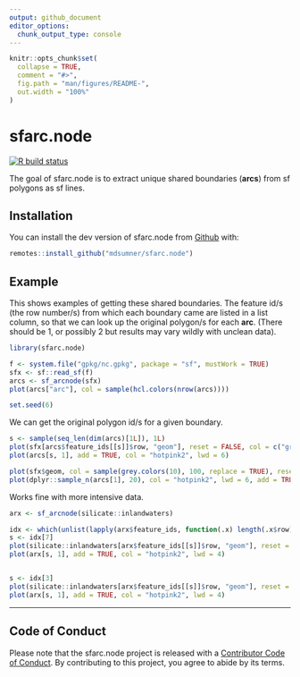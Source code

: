 ```yaml
---
output: github_document
editor_options: 
  chunk_output_type: console
---
```


<!-- README.md is generated from README.Rmd. Please edit that file -->

```r
knitr::opts_chunk$set(
  collapse = TRUE,
  comment = "#>",
  fig.path = "man/figures/README-",
  out.width = "100%"
)
```

# sfarc.node

<!-- badges: start -->
[![R build status](https://github.com/mdsumner/sfarc.node/workflows/R-CMD-check/badge.svg)](https://github.com/mdsumner/sfarc.node/actions)
<!-- badges: end -->

The goal of sfarc.node is to extract unique shared boundaries (**arcs**) from sf polygons as sf lines. 

## Installation

You can install the dev version of sfarc.node from [Github](https://github.com/mdsumner/sfarc.node) with:

``` r
remotes::install_github("mdsumner/sfarc.node")
```

## Example

This shows examples of getting these shared boundaries. The feature id/s (the row number/s) from which each boundary
came are listed in a list column, so that we can look up the original polygon/s for each **arc**. (There should be 1, or possibly 2 but results may vary wildly with unclean data). 


```r
library(sfarc.node)

f <- system.file("gpkg/nc.gpkg", package = "sf", mustWork = TRUE)
sfx <- sf::read_sf(f)
arcs <- sf_arcnode(sfx)
plot(arcs["arc"], col = sample(hcl.colors(nrow(arcs))))

```

```r
set.seed(6)
```

We can get the original polygon id/s for a given boundary. 

```r
s <- sample(seq_len(dim(arcs)[1L]), 1L)
plot(sfx[arcs$feature_ids[[s]]$row, "geom"], reset = FALSE, col = c("grey", "grey10"))
plot(arcs[s, 1], add = TRUE, col = "hotpink2", lwd = 6)

plot(sfx$geom, col = sample(grey.colors(10), 100, replace = TRUE), reset = FALSE)
plot(dplyr::sample_n(arcs[1], 20), col = "hotpink2", lwd = 6, add = TRUE)
```

Works fine with more intensive data. 

```r
arx <- sf_arcnode(silicate::inlandwaters)

idx <- which(unlist(lapply(arx$feature_ids, function(.x) length(.x$row) > 1)))
s <- idx[7]
plot(silicate::inlandwaters[arx$feature_ids[[s]]$row, "geom"], reset = FALSE, col = c("grey", "grey10"))
plot(arx[s, 1], add = TRUE, col = "hotpink2", lwd = 4)


s <- idx[3]
plot(silicate::inlandwaters[arx$feature_ids[[s]]$row, "geom"], reset = FALSE, col = c("grey", "grey10"))
plot(arx[s, 1], add = TRUE, col = "hotpink2", lwd = 4)

```

---

## Code of Conduct
  
Please note that the sfarc.node project is released with a [Contributor Code of Conduct](https://contributor-covenant.org/version/2/0/CODE_OF_CONDUCT.html). By contributing to this project, you agree to abide by its terms.
